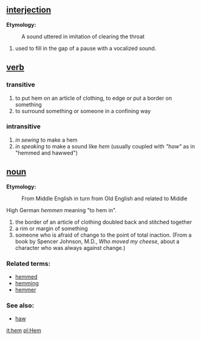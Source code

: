 == [[interjection]] ==
'''Etymology:'''
: A sound uttered in imitation of clearing the throat

# used to fill in the gap of a pause with a vocalized sound.

== [[verb]] ==

=== transitive ===
# to put hem on an article of clothing, to edge or put a border on something 
# to surround something or someone in a confining way

=== intransitive ===

# ''in sewing'' to make a hem
# ''in speaking'' to make a sound like ''hem'' (usually coupled with ''"haw"'' as in "hemmed and hawwed")

== [[noun]] ==

'''Etymology:''' 
:From Middle English in turn from Old English and related to Middle 
High German ''hemmen'' meaning "to hem in".

# the border of an article of clothing doubled back and stitched together
# a rim or margin of something
# someone who is afraid of change to the point of total inaction. (From a book by Spencer Johnson, M.D., ''Who moved my cheese'', about a character who was always against change.)


=== Related terms: ===
*[[hemmed]]
*[[hemming]]
*[[hemmer]] 

=== See also: ===
*[[haw]]

[[it:hem]]
[[pl:Hem]]